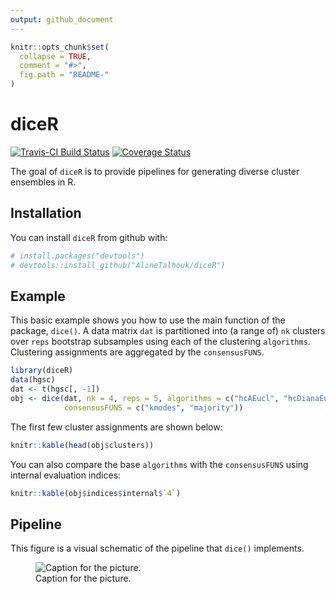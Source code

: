 ```yaml
---
output: github_document
---
```


<!-- README.md is generated from README.Rmd. Please edit that file -->

```r
knitr::opts_chunk$set(
  collapse = TRUE,
  comment = "#>",
  fig.path = "README-"
)
```

# diceR

[![Travis-CI Build Status](https://travis-ci.com/AlineTalhouk/diceR.svg?token=R9saDTyWyg3zsFXfoa1H&branch=master)](https://travis-ci.com/AlineTalhouk/diceR)
[![Coverage Status](https://codecov.io/gh/AlineTalhouk/diceR/branch/master/graph/badge.svg)](https://codecov.io/gh/AlineTalhouk/diceR?branch=master)

The goal of `diceR` is to provide pipelines for generating diverse cluster ensembles in R.

## Installation

You can install `diceR` from github with:

```r
# install.packages("devtools")
# devtools::install_github("AlineTalhouk/diceR")
```

## Example

This basic example shows you how to use the main function of the package, `dice()`. A data matrix `dat` is partitioned into (a range of) `nk` clusters over `reps` bootstrap subsamples using each of the clustering `algorithms`. Clustering assignments are aggregated by the `consensusFUNS`.

```r
library(diceR)
data(hgsc)
dat <- t(hgsc[, -1])
obj <- dice(dat, nk = 4, reps = 5, algorithms = c("hcAEucl", "hcDianaEucl"),
            consensusFUNS = c("kmodes", "majority"))
```

The first few cluster assignments are shown below:

```r
knitr::kable(head(obj$clusters))
```

You can also compare the base `algorithms` with the `consensusFUNS` using internal evaluation indices:

```r
knitr::kable(obj$indices$internal$`4`)
```

## Pipeline

This figure is a visual schematic of the pipeline that `dice()` implements.

![Caption for the picture.](inst/img/pipeline.png)
